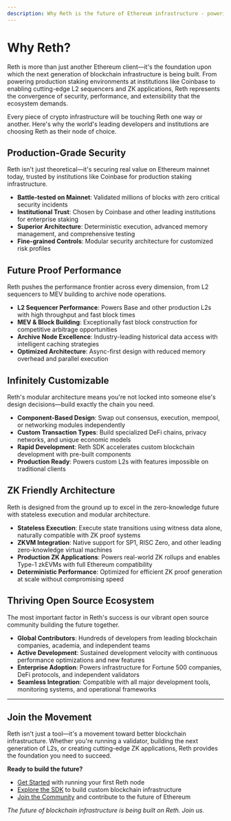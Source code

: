```yaml
---
description: Why Reth is the future of Ethereum infrastructure - powering everything from production staking to cutting-edge L2s and ZK applications.
---
```


# Why Reth?

Reth is more than just another Ethereum client—it's the foundation upon which the next generation of blockchain infrastructure is being built. From powering production staking environments at institutions like Coinbase to enabling cutting-edge L2 sequencers and ZK applications, Reth represents the convergence of security, performance, and extensibility that the ecosystem demands.

Every piece of crypto infrastructure will be touching Reth one way or another. Here's why the world's leading developers and institutions are choosing Reth as their node of choice.

## Production-Grade Security

Reth isn't just theoretical—it's securing real value on Ethereum mainnet today, trusted by institutions like Coinbase for production staking infrastructure.

- **Battle-tested on Mainnet**: Validated millions of blocks with zero critical security incidents
- **Institutional Trust**: Chosen by Coinbase and other leading institutions for enterprise staking
- **Superior Architecture**: Deterministic execution, advanced memory management, and comprehensive testing
- **Fine-grained Controls**: Modular security architecture for customized risk profiles

## Future Proof Performance

Reth pushes the performance frontier across every dimension, from L2 sequencers to MEV building to archive node operations.

- **L2 Sequencer Performance**: Powers Base and other production L2s with high throughput and fast block times
- **MEV & Block Building**: Exceptionally fast block construction for competitive arbitrage opportunities
- **Archive Node Excellence**: Industry-leading historical data access with intelligent caching strategies
- **Optimized Architecture**: Async-first design with reduced memory overhead and parallel execution

## Infinitely Customizable

Reth's modular architecture means you're not locked into someone else's design decisions—build exactly the chain you need.

- **Component-Based Design**: Swap out consensus, execution, mempool, or networking modules independently
- **Custom Transaction Types**: Build specialized DeFi chains, privacy networks, and unique economic models
- **Rapid Development**: Reth SDK accelerates custom blockchain development with pre-built components
- **Production Ready**: Powers custom L2s with features impossible on traditional clients

## ZK Friendly Architecture

Reth is designed from the ground up to excel in the zero-knowledge future with stateless execution and modular architecture.

- **Stateless Execution**: Execute state transitions using witness data alone, naturally compatible with ZK proof systems
- **ZKVM Integration**: Native support for SP1, RISC Zero, and other leading zero-knowledge virtual machines
- **Production ZK Applications**: Powers real-world ZK rollups and enables Type-1 zkEVMs with full Ethereum compatibility
- **Deterministic Performance**: Optimized for efficient ZK proof generation at scale without compromising speed

## Thriving Open Source Ecosystem

The most important factor in Reth's success is our vibrant open source community building the future together.

- **Global Contributors**: Hundreds of developers from leading blockchain companies, academia, and independent teams
- **Active Development**: Sustained development velocity with continuous performance optimizations and new features
- **Enterprise Adoption**: Powers infrastructure for Fortune 500 companies, DeFi protocols, and independent validators
- **Seamless Integration**: Compatible with all major development tools, monitoring systems, and operational frameworks

---

## Join the Movement

Reth isn't just a tool—it's a movement toward better blockchain infrastructure. Whether you're running a validator, building the next generation of L2s, or creating cutting-edge ZK applications, Reth provides the foundation you need to succeed.

**Ready to build the future?**

-   [Get Started](/run/ethereum) with running your first Reth node
-   [Explore the SDK](/sdk/overview) to build custom blockchain infrastructure
-   [Join the Community](https://github.com/paradigmxyz/reth) and contribute to the future of Ethereum

_The future of blockchain infrastructure is being built on Reth. Join us._
